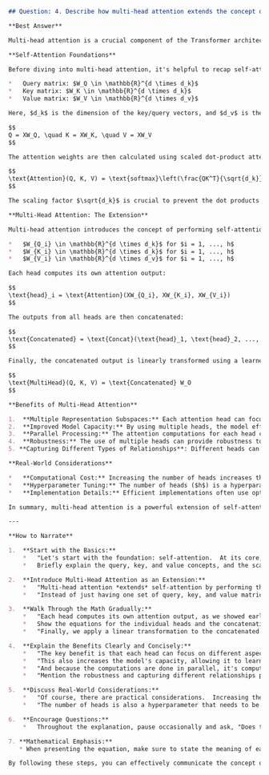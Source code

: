 ```markdown
## Question: 4. Describe how multi-head attention extends the concept of self-attention. What are the benefits of using multiple heads?

**Best Answer**

Multi-head attention is a crucial component of the Transformer architecture, significantly extending the capabilities of self-attention. At its core, self-attention allows a model to weigh the importance of different parts of the input sequence when processing each element. Multi-head attention enhances this by enabling the model to attend to different aspects of the input sequence simultaneously, capturing a richer set of relationships.

**Self-Attention Foundations**

Before diving into multi-head attention, it's helpful to recap self-attention. Given an input sequence represented as a matrix $X \in \mathbb{R}^{n \times d}$, where $n$ is the sequence length and $d$ is the embedding dimension, self-attention computes attention weights based on three learned matrices:

*   Query matrix: $W_Q \in \mathbb{R}^{d \times d_k}$
*   Key matrix: $W_K \in \mathbb{R}^{d \times d_k}$
*   Value matrix: $W_V \in \mathbb{R}^{d \times d_v}$

Here, $d_k$ is the dimension of the key/query vectors, and $d_v$ is the dimension of the value vectors. Typically, $d_k = d_v = d/h$, where *h* is the number of heads.  The query, key, and value matrices are computed as:

$$
Q = XW_Q, \quad K = XW_K, \quad V = XW_V
$$

The attention weights are then calculated using scaled dot-product attention:

$$
\text{Attention}(Q, K, V) = \text{softmax}\left(\frac{QK^T}{\sqrt{d_k}}\right)V
$$

The scaling factor $\sqrt{d_k}$ is crucial to prevent the dot products from becoming too large, which would push the softmax function into regions with extremely small gradients, hindering learning.

**Multi-Head Attention: The Extension**

Multi-head attention introduces the concept of performing self-attention *multiple times* in parallel, each with its own set of learned weight matrices. Specifically, for $h$ heads, we have:

*   $W_{Q_i} \in \mathbb{R}^{d \times d_k}$ for $i = 1, ..., h$
*   $W_{K_i} \in \mathbb{R}^{d \times d_k}$ for $i = 1, ..., h$
*   $W_{V_i} \in \mathbb{R}^{d \times d_v}$ for $i = 1, ..., h$

Each head computes its own attention output:

$$
\text{head}_i = \text{Attention}(XW_{Q_i}, XW_{K_i}, XW_{V_i})
$$

The outputs from all heads are then concatenated:

$$
\text{Concatenated} = \text{Concat}(\text{head}_1, \text{head}_2, ..., \text{head}_h)
$$

Finally, the concatenated output is linearly transformed using a learned weight matrix $W_O \in \mathbb{R}^{hd_v \times d}$:

$$
\text{MultiHead}(Q, K, V) = \text{Concatenated} W_O
$$

**Benefits of Multi-Head Attention**

1.  **Multiple Representation Subspaces:** Each attention head can focus on different aspects of the input. Some heads might capture long-range dependencies, while others focus on short-range relationships or specific syntactic patterns. This allows the model to learn diverse representations of the input sequence.  This is especially useful when single attention head does not have enough capacity to learn everything.
2.  **Improved Model Capacity:** By using multiple heads, the model effectively increases its capacity to learn complex patterns. The number of parameters increases linearly with the number of heads, providing more flexibility in modeling intricate dependencies.
3.  **Parallel Processing:** The attention computations for each head can be performed in parallel, making multi-head attention computationally efficient, especially on modern hardware like GPUs.
4.  **Robustness:** The use of multiple heads can provide robustness to noise or variations in the input data. If one head fails to capture a relevant pattern, other heads might still be able to compensate.
5. **Capturing Different Types of Relationships**: Different heads can specialize in capturing different types of relationships, such as syntactic, semantic, or contextual relationships, leading to a more comprehensive understanding of the input.

**Real-World Considerations**

*   **Computational Cost:** Increasing the number of heads increases the computational cost, although the parallel nature helps mitigate this. The dimensions $d_k$ and $d_v$ are typically reduced proportionally to maintain a manageable parameter count.
*   **Hyperparameter Tuning:** The number of heads ($h$) is a hyperparameter that needs to be tuned. Common values are 8 or 16.  Optimal values are found via experimentation on a validation set.
*   **Implementation Details:** Efficient implementations often use optimized matrix multiplication routines to speed up the attention computation. Libraries like TensorFlow and PyTorch provide optimized multi-head attention layers.

In summary, multi-head attention is a powerful extension of self-attention that allows models to capture a wider range of relationships in the input data by attending to different representation subspaces simultaneously. This leads to improved performance in various NLP tasks, making it a cornerstone of modern Transformer-based architectures.

---

**How to Narrate**

1.  **Start with the Basics:**  
    *   "Let's start with the foundation: self-attention.  At its core, self-attention allows a model to weigh the importance of different parts of the input when processing each element."
    *   Briefly explain the query, key, and value concepts, and the scaled dot-product attention mechanism. You can show the equations as you go.

2.  **Introduce Multi-Head Attention as an Extension:**  
    *   "Multi-head attention *extends* self-attention by performing this self-attention process multiple times in parallel. Think of it as having multiple 'attention heads,' each looking at the input from a slightly different angle."
    *   "Instead of just having one set of query, key, and value matrices, we have *h* sets, where *h* is the number of heads."

3.  **Walk Through the Math Gradually:**  
    *   "Each head computes its own attention output, as we showed earlier.  The math is essentially the same as self-attention, but with different weight matrices for each head. The outputs are then concatenated."
    *   Show the equations for the individual heads and the concatenation.  Pause briefly after showing each equation to let the interviewer digest it.
    *   "Finally, we apply a linear transformation to the concatenated output to bring it back to the original dimension.  This is what gives us the final multi-head attention output."

4.  **Explain the Benefits Clearly and Concisely:**  
    *   "The key benefit is that each head can focus on different aspects of the input. One head might capture long-range dependencies, while another captures short-range dependencies."
    *   "This also increases the model's capacity, allowing it to learn more complex patterns."
    *   "And because the computations are done in parallel, it's computationally efficient, especially on GPUs."
    *   "Mention the robustness and capturing different relationships points as additional benefits"

5.  **Discuss Real-World Considerations:**  
    *   "Of course, there are practical considerations.  Increasing the number of heads increases the computational cost. So, we usually reduce the dimensions $d_k$ and $d_v$ proportionally."
    *   "The number of heads is also a hyperparameter that needs to be tuned. And efficient implementations use optimized matrix multiplication routines."

6.  **Encourage Questions:**  
    *   Throughout the explanation, pause occasionally and ask, "Does that make sense?" or "Any questions so far?" This encourages engagement and allows you to adjust your explanation based on the interviewer's understanding.

7. **Mathematical Emphasis:**
   * When presenting the equation, make sure to state the meaning of each variable and how it contributes to the overall formulation. For example, "Here $W_Q$ represents the Query matrix, which transforms the input sequence X into a query representation specific to this attention head."

By following these steps, you can effectively communicate the concept of multi-head attention in a way that demonstrates both your understanding of the underlying mathematics and your ability to explain complex concepts clearly and concisely.
```
